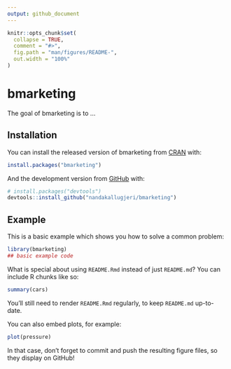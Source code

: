```yaml
---
output: github_document
---
```


<!-- README.md is generated from README.Rmd. Please edit that file -->

```r
knitr::opts_chunk$set(
  collapse = TRUE,
  comment = "#>",
  fig.path = "man/figures/README-",
  out.width = "100%"
)
```
# bmarketing

<!-- badges: start -->
<!-- badges: end -->

The goal of bmarketing is to ...

## Installation

You can install the released version of bmarketing from [CRAN](https://CRAN.R-project.org) with:

``` r
install.packages("bmarketing")
```

And the development version from [GitHub](https://github.com/) with:

``` r
# install.packages("devtools")
devtools::install_github("nandakallugjeri/bmarketing")
```
## Example

This is a basic example which shows you how to solve a common problem:

```r
library(bmarketing)
## basic example code
```

What is special about using `README.Rmd` instead of just `README.md`? You can include R chunks like so:

```r
summary(cars)
```

You'll still need to render `README.Rmd` regularly, to keep `README.md` up-to-date.

You can also embed plots, for example:

```r
plot(pressure)
```

In that case, don't forget to commit and push the resulting figure files, so they display on GitHub!
